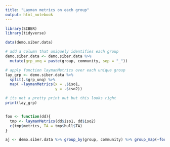 ```yaml
---
title: "Layman metrics on each group"
output: html_notebook
---
```



```r

library(SIBER)
library(tidyverse)

```


```r

data(demo.siber.data)

# add a column that uniquely identifies each group
demo.siber.data <- demo.siber.data %>% 
  mutate(grp_unq = paste(group, community, sep = "_")) 

# apply function laymanMetrics over each unique group
lay_grp <- demo.siber.data %>% 
  split(.$grp_unq) %>% 
  map( ~laymanMetrics(x = .$iso1,
                      y = .$iso2))

# its not a pretty print out but this looks right
print(lay_grp)


foo <- function(dd){
  tmp <- laymanMetrics(dd$iso1, dd$iso2)
  c(tmp$metrics, TA = tmp$hull$TA)
}

aj <- demo.siber.data %>% group_by(group, community) %>% group_map(~foo(.), keep = TRUE)

```


